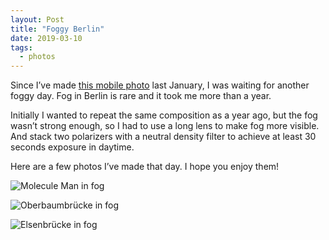 ```yaml
---
layout: Post
title: "Foggy Berlin"
date: 2019-03-10
tags:
  - photos
---
```


Since I’ve made [this mobile photo](https://www.instagram.com/p/BdxPrGCBeH_/) last January, I was waiting for another foggy day. Fog in Berlin is rare and it took me more than a year.

Initially I wanted to repeat the same composition as a year ago, but the fog wasn’t strong enough, so I had to use a long lens to make fog more visible. And stack two polarizers with a neutral density filter to achieve at least 30 seconds exposure in daytime.

Here are a few photos I’ve made that day. I hope you enjoy them!

![Molecule Man in fog](photo://2019-02-03_5013_Artem_Sapegin)

![Oberbaumbrücke in fog](photo://2019-02-03_4982_Artem_Sapegin)

![Elsenbrücke in fog](photo://2019-02-03_4966_Artem_Sapegin)